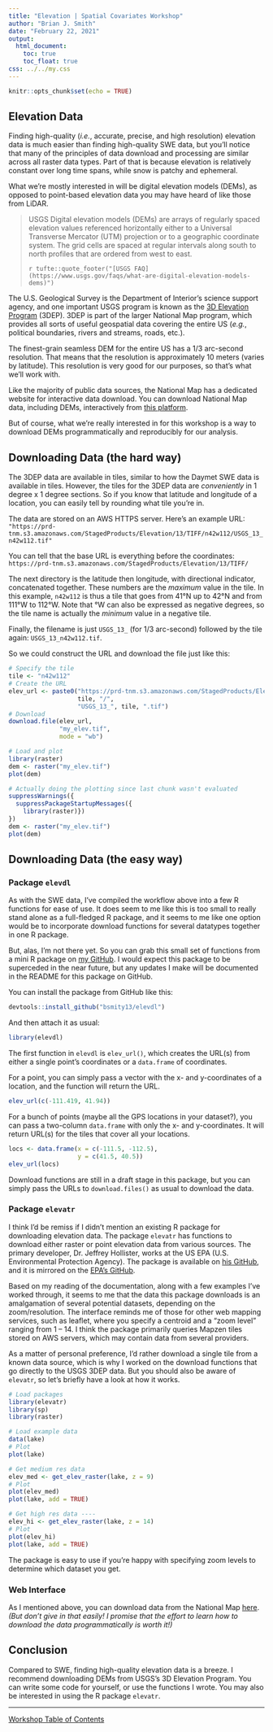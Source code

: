 ```yaml
---
title: "Elevation | Spatial Covariates Workshop"
author: "Brian J. Smith"
date: "February 22, 2021"
output: 
  html_document:
    toc: true
    toc_float: true
css: ../../my.css
---
```


```r
knitr::opts_chunk$set(echo = TRUE)
```

## Elevation Data

Finding high-quality (*i.e.*, accurate, precise, and high resolution) elevation data is much easier than finding high-quality SWE data, but you'll notice that many of the principles of data download and processing are similar across all raster data types. Part of that is because elevation is relatively constant over long time spans, while snow is patchy and ephemeral. 

What we're mostly interested in will be digital elevation models (DEMs), as opposed to point-based elevation data you may have heard of like those from LiDAR.

> USGS Digital elevation models (DEMs) are arrays of regularly spaced elevation values referenced horizontally either to a Universal Transverse Mercator (UTM) projection or to a geographic coordinate system. The grid cells are spaced at regular intervals along south to north profiles that are ordered from west to east.
>
> `r tufte::quote_footer("[USGS FAQ](https://www.usgs.gov/faqs/what-are-digital-elevation-models-dems)")`

The U.S. Geological Survey is the Department of Interior's science support agency, and one important USGS program is known as the [3D Elevation Program](https://www.usgs.gov/core-science-systems/ngp/3dep) (3DEP). 3DEP is part of the larger National Map program, which provides all sorts of useful geospatial data covering the entire US (*e.g.*, political boundaries, rivers and streams, roads, etc.).

The finest-grain seamless DEM for the entire US has a 1/3 arc-second resolution. That means that the resolution is approximately 10 meters (varies by latitude). This resolution is very good for our purposes, so that's what we'll work with.

Like the majority of public data sources, the National Map has a dedicated website for interactive data download. You can download National Map data, including DEMs, interactively from [this platform](https://apps.nationalmap.gov/downloader/#/).

But of course, what we're really interested in for this workshop is a way to download DEMs programmatically and reproducibly for our analysis.

## Downloading Data (the hard way)

The 3DEP data are available in tiles, similar to how the Daymet SWE data is available in tiles. However, the tiles for the 3DEP data are *conveniently* in 1 degree x 1 degree sections. So if you know that latitude and longitude of a location, you can easily tell by rounding what tile you're in. 

The data are stored on an AWS HTTPS server. Here's an example URL:
`"https://prd-tnm.s3.amazonaws.com/StagedProducts/Elevation/13/TIFF/n42w112/USGS_13_n42w112.tif"`

You can tell that the base URL is everything before the coordinates: `https://prd-tnm.s3.amazonaws.com/StagedProducts/Elevation/13/TIFF/`

The next directory is the latitude then longitude, with directional indicator, concatenated together. These numbers are the *maximum* value in the tile. In this example, `n42w112` is thus a tile that goes from 41°N up to 42°N and from 111°W to 112°W. Note that °W can also be expressed as negative degrees, so the tile name is actually the *minimum* value in a negative tile.

Finally, the filename is just `USGS_13_` (for 1/3 arc-second) followed by the tile again: `USGS_13_n42w112.tif`.

So we could construct the URL and download the file just like this:

```r
# Specify the tile
tile <- "n42w112"
# Create the URL
elev_url <- paste0("https://prd-tnm.s3.amazonaws.com/StagedProducts/Elevation/13/TIFF/",
                   tile, "/",
                   "USGS_13_", tile, ".tif") 
# Download
download.file(elev_url,
              "my_elev.tif",
              mode = "wb")

# Load and plot
library(raster)
dem <- raster("my_elev.tif")
plot(dem)
```

```r
# Actually doing the plotting since last chunk wasn't evaluated
suppressWarnings({
  suppressPackageStartupMessages({
    library(raster)})
})
dem <- raster("my_elev.tif")
plot(dem)
```

## Downloading Data (the easy way)

### Package `elevdl`

As with the SWE data, I've compiled the workflow above into a few R functions for ease of use. It does seem to me like this is too small to really stand alone as a full-fledged R package, and it seems to me like one option would be to incorporate download functions for several datatypes together in one R package.

But, alas, I’m not there yet. So you can grab this small set of functions from a mini R package on [my GitHub](https://github.com/bsmity13/elevdl). I would expect this package to be superceded in the near future, but any updates I make will be documented in the README for this package on GitHub.

You can install the package from GitHub like this:

```r
devtools::install_github("bsmity13/elevdl")
```

And then attach it as usual:

```r
library(elevdl)
```

The first function in `elevdl` is `elev_url()`, which creates the URL(s) from either a single point's coordinates or a `data.frame` of coordinates. 

For a point, you can simply pass a vector with the x- and y-coordinates of a location, and the function will return the URL.

```r
elev_url(c(-111.419, 41.94))
```

For a bunch of points (maybe all the GPS locations in your dataset?), you can pass a two-column `data.frame` with only the x- and y-coordinates. It will return URL(s) for the tiles that cover all your locations.

```r
locs <- data.frame(x = c(-111.5, -112.5),
                   y = c(41.5, 40.5))
elev_url(locs)
```

Download functions are still in a draft stage in this package, but you can simply pass the URLs to `download.files()` as usual to download the data.

### Package `elevatr`

I think I'd be remiss if I didn't mention an existing R package for downloading elevation data. The package `elevatr` has functions to download either raster or point elevation data from various sources. The primary developer, Dr. Jeffrey Hollister, works at the US EPA (U.S. Environmental Protection Agency). The package is available on [his GitHub](https://github.com/jhollist/elevatr), and it is mirrored on the [EPA's GitHub](https://github.com/usepa/elevatr).

Based on my reading of the documentation, along with a few examples I've worked through, it seems to me that the data this package downloads is an amalgamation of several potential datasets, depending on the zoom/resolution. The interface reminds me of those for other web mapping services, such as leaflet, where you specify a centroid and a "zoom level" ranging from 1 -- 14. I think the package primarily queries Mapzen tiles stored on AWS servers, which may contain data from several providers.

As a matter of personal preference, I'd rather download a single tile from a known data source, which is why I worked on the download functions that go directly to the USGS 3DEP data. But you should also be aware of `elevatr`, so let's briefly have a look at how it works.

```r
# Load packages
library(elevatr)
library(sp)
library(raster)

# Load example data
data(lake)
# Plot
plot(lake)

# Get medium res data
elev_med <- get_elev_raster(lake, z = 9)
# Plot
plot(elev_med)
plot(lake, add = TRUE)

# Get high res data ----
elev_hi <- get_elev_raster(lake, z = 14)
# Plot
plot(elev_hi)
plot(lake, add = TRUE)
```

The package is easy to use if you're happy with specifying zoom levels to determine which dataset you get.

### Web Interface

As I mentioned above, you can download data from the National Map [here](https://apps.nationalmap.gov/downloader/#/). *(But don't give in that easily! I promise that the effort to learn how to download the data programmatically is worth it!)*

## Conclusion

Compared to SWE, finding high-quality elevation data is a breeze. I recommend downloading DEMs from USGS's 3D Elevation Program. You can write some code for yourself, or use the functions I wrote. You may also be interested in using the R package `elevatr`.

---

<a href = "../../index.html" class = "workshop-home">Workshop Table of Contents</a>
